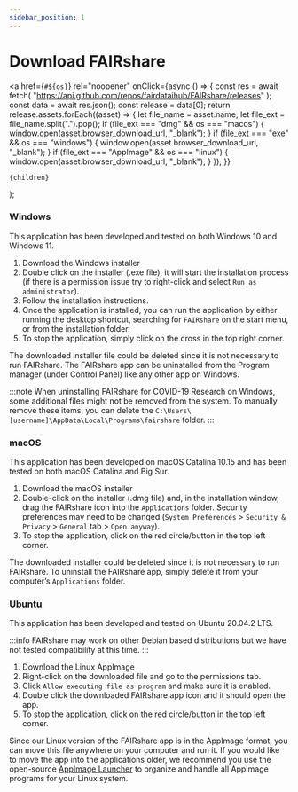 ```yaml
---
sidebar_position: 1
---
```


# Download FAIRshare


  <a
    href={`#${os}`}
    rel="noopener"
    onClick={async () => {
      const res = await fetch(
        "https://api.github.com/repos/fairdataihub/FAIRshare/releases"
      );
      const data = await res.json();
      const release = data[0];
      return release.assets.forEach((asset) => {
        let file_name = asset.name;
        let file_ext = file_name.split(".").pop();
        if (file_ext === "dmg" && os === "macos") {
          window.open(asset.browser_download_url, "_blank");
        }
        if (file_ext === "exe" && os === "windows") {
          window.open(asset.browser_download_url, "_blank");
        }
        if (file_ext === "AppImage" && os === "linux") {
          window.open(asset.browser_download_url, "_blank");
        }
      });
    }}
  >
    {children}
  </a>
);

### Windows

This application has been developed and tested on both Windows 10 and Windows 11.

1. <DownloadURL os="windows">Download the Windows installer</DownloadURL>
2. Double click on the installer (.exe file), it will start the installation process (if there is a permission issue try to right-click and select `Run as administrator`).
3. Follow the installation instructions.
4. Once the application is installed, you can run the application by either running the desktop shortcut, searching for `FAIRshare` on the start menu, or from the installation folder.
5. To stop the application, simply click on the cross in the top right corner.

The downloaded installer file could be deleted since it is not necessary to run FAIRshare. The FAIRshare app can be uninstalled from the Program manager (under Control Panel) like any other app on Windows.

:::note
When uninstalling FAIRshare for COVID-19 Research on Windows, some additional files might not be removed from the system. To manually remove these items, you can delete the `C:\Users\[username]\AppData\Local\Programs\fairshare` folder.
:::

### macOS

This application has been developed on macOS Catalina 10.15 and has been tested on both macOS Catalina and Big Sur.

1. <DownloadURL os="macos">Download the macOS installer</DownloadURL>
2. Double-click on the installer (.dmg file) and, in the installation window, drag the FAIRshare icon into the `Applications` folder. Security preferences may need to be changed (`System Preferences` > `Security & Privacy` > `General` tab > `Open anyway`).
3. To stop the application, click on the red circle/button in the top left corner.

The downloaded installer could be deleted since it is not necessary to run FAIRshare. To uninstall the FAIRshare app, simply delete it from your computer’s `Applications` folder.

### Ubuntu

This application has been developed and tested on Ubuntu 20.04.2 LTS.

:::info
FAIRshare may work on other Debian based distributions but we have not tested compatibility at this time.
:::

1. <DownloadURL os="linux">Download the Linux AppImage</DownloadURL>
2. Right-click on the downloaded file and go to the permissions tab.
3. Click `Allow executing file as program` and make sure it is enabled.
4. Double click the downloaded FAIRshare app icon and it should open the app.
5. To stop the application, click on the red circle/button in the top left corner.

Since our Linux version of the FAIRshare app is in the AppImage format, you can move this file anywhere on your computer and run it. If you would like to move the app into the applications older, we recommend you use the open-source [AppImage Launcher](https://github.com/TheAssassin/AppImageLauncher) to organize and handle all AppImage programs for your Linux system.


<PageFeedback />
